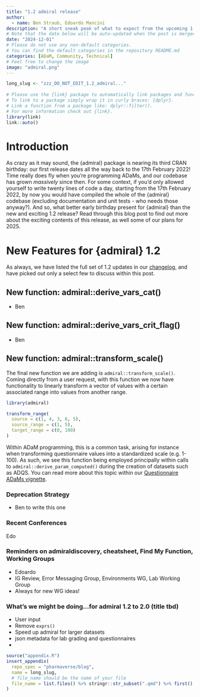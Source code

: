 ```yaml
---
title: "1.2 admiral release"
author:
  - name: Ben Straub, Edoardo Mancini
description: "A short sneak peak of what to expect from the upcoming 1.2 release of {admiral}."
# Note that the date below will be auto-updated when the post is merged.
date: "2024-12-01"
# Please do not use any non-default categories.
# You can find the default categories in the repository README.md
categories: [ADaM, Community, Technical]
# Feel free to change the image
image: "admiral.png"
---
```


<!--------------- typical setup ----------------->

```r
long_slug <- "zzz_DO_NOT_EDIT_1.2_admiral..."
 
# Please use the {link} package to automatically link packages and functions.
# To link to a package simply wrap it in curly braces: {dplyr}.
# Link a function from a package like: dplyr::filter().
# For more information check out {link}.
library(link)
link::auto()
```

<!--------------- post begins here ----------------->

# Introduction

As crazy as it may sound, the {admiral} package is nearing its third CRAN birthday: our first release dates all the way back to the 17th February 2022! Time really does fly when you're programming ADaMs, and our codebase has grown *massively* since then. For some context, if you'd only allowed yourself to write twenty lines of code a day, starting from the 17th February 2022, by now you would have compiled the whole of the {admiral} codebase (excluding documentation and unit tests - who needs those anyway?). And so, what better early birthday present for {admiral} than the new and exciting 1.2 release? Read through this blog post to find out more about the exciting contents of this release, as well some of our plans for 2025.

# New Features for {admiral} 1.2

As always, we have listed the full set of 1.2 updates in our [changelog](https://pharmaverse.github.io/admiral/news/index.html), and have picked out only a select few to discuss within this post.

## New function: admiral::derive_vars_cat()

* Ben

## New function: admiral::derive_vars_crit_flag()

* Ben

## New function: admiral::transform_scale()

The final new function we are adding is `admiral::transform_scale()`. Coming directly from a user request, with this function we now have functionality to linearly transform a vector of values with a certain associated range into values from another range.

```r
library(admiral)

transform_range(
  source = c(1, 4, 3, 6, 5),
  source_range = c(1, 5),
  target_range = c(0, 100)
)

```

Within ADaM programming, this is a common task, arising for instance when transforming questionnaire values into a standardized scale (e.g. 1-100). As such, we see this function being employed principally within calls to `admiral::derive_param_computed()` during the creation of datasets such as ADQS. You can read more about this topic within our [Questionnaire ADaMs vignette](https://pharmaverse.github.io/admiral/articles/questionnaires.html#transformed-items).

### Deprecation Strategy

* Ben to write this one

### Recent Conferences

Edo

### Reminders on admiraldiscovery, cheatsheet, Find My Function, Working Groups

* Edoardo 
* IG Review, Error Messaging Group, Environments WG, Lab Working Group
* Always for new WG ideas!

### What's we might be doing...for admiral 1.2 to 2.0 (title tbd)

* User input
* Remove `exprs()` 
* Speed up admiral for larger datasets
* json metadata for lab grading and questionnaires
* 


<!--------------- appendices go here ----------------->

```r
source("appendix.R")
insert_appendix(
  repo_spec = "pharmaverse/blog",
  name = long_slug,
  # file_name should be the name of your file
  file_name = list.files() %>% stringr::str_subset(".qmd") %>% first()
)
```
